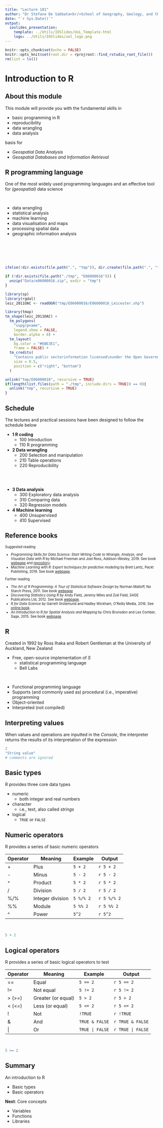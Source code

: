 ```yaml
---
title: "Lecture 101"
author: "Dr Stefano De Sabbata<br/>School of Geography, Geology, and the Env.<br/><a href=\"mailto:s.desabbata@le.ac.uk\">s.desabbata&commat;le.ac.uk</a> &vert; <a href=\"https://twitter.com/maps4thought\">&commat;maps4thought</a><br/><a href=\"https://github.com/sdesabbata/GY7702\">github.com/sdesabbata/GY7702</a> licensed under <a href=\"https://www.gnu.org/licenses/gpl-3.0.html\">GNU GPL v3.0</a>"
date: "`r Sys.Date()`"
output:
  ioslides_presentation:
    template: ../Utils/IOSlides/UoL_Template.html
    logo: ../Utils/IOSlides/uol_logo.png
---
```


```r
knitr::opts_chunk$set(echo = FALSE)
knitr::opts_knit$set(root.dir = rprojroot::find_rstudio_root_file())
rm(list = ls())
```



# Introduction to R



## About this module

This module will provide you with the fundamental skills in

- basic programming in R
- reproducibility
- data wrangling
- data analysis

basis for

- *Geospatial Data Analysis*
- *Geospatial Databases and Information Retrieval*



## R programming language
    
One of the most widely used programming languages and an effective tool for *(geospatial)* data science

<div class="columns-2">

<br/>

- data wrangling
- statistical analysis
- machine learning
- data visualisation and maps
- processing spatial data
- geographic information analysis

<br/><br/><br/><br/>

```r
ifelse(!dir.exists(file.path(".", "tmp")), dir.create(file.path(".", "tmp")), FALSE)

if (!dir.exists(file.path("./tmp", "E06000016"))) {
  unzip("Data/e06000016.zip", exdir = "tmp")
}

library(sp)
library(rgdal)
leic_2011OAC <- readOGR("tmp/E06000016/E06000016_Leicester.shp")

library(tmap)
tm_shape(leic_2011OAC) +
  tm_polygons(
    "supgrpname", 
    legend.show = FALSE,
    border.alpha = 0) +
  tm_layout(
    bg.color = "#EBE3E1", 
    frame = FALSE) +
  tm_credits(
    "Contains public sectorinformation licensed\nunder the Open Government Licence v3.0", 
    size = 0.5, 
    position = c("right", "bottom")
  )

unlink("tmp/E06000016", recursive = TRUE)
if(length(list.files(path = "./tmp", include.dirs = TRUE)) == 0){
  unlink("tmp", recursive = TRUE)
}
```

</div>



## Schedule

The lectures and practical sessions have been designed to follow the schedule below


<div class="columns-2">

- **1 R coding**
  - 100 Introduction
  - 110 R programming
- **2 Data wrangling**
  - 200 Selection and manipulation
  - 210 Table operations
  - 220 Reproducibility
  
<br/><br/>

- **3 Data analysis**
  - 300 Exploratory data analysis
  - 310 Comparing data
  - 320 Regression models
- **4 Machine learning**
  - 400 Unsupervised
  - 410 Supervised

</div>



## Reference books

<div style="font-size:80%;">
Suggested reading

- *Programming Skills for Data Science: Start Writing Code to Wrangle, Analyze, and Visualize Data with R* by Michael Freeman and Joel Ross, Addison-Wesley, 2019. See book [webpage](https://www.pearson.com/us/higher-education/program/Freeman-Programming-Skills-for-Data-Science-Start-Writing-Code-to-Wrangle-Analyze-and-Visualize-Data-with-R/PGM2047488.html) and [repository](https://programming-for-data-science.github.io/).
- *Machine Learning with R: Expert techniques for predictive modeling* by Brett Lantz, Packt Publishing, 2019. See book [webpage](https://subscription.packtpub.com/book/big_data_and_business_intelligence/9781788295864).

Further reading

- *The Art of R Programming: A Tour of Statistical Software Design* by Norman Matloff, No Starch Press, 2011. See book [webpage](https://nostarch.com/artofr.htm)
- *Discovering Statistics Using R* by Andy Field, Jeremy Miles and Zoë Field, SAGE Publications Ltd, 2012. See book [webpage](https://www.discoveringstatistics.com/books/discovering-statistics-using-r/).
- *R for Data Science* by Garrett Grolemund and Hadley Wickham, O'Reilly Media, 2016. See [online book](https://r4ds.had.co.nz/).
- *An Introduction to R for Spatial Analysis and Mapping* by Chris Brunsdon and Lex Comber, Sage, 2015. See book [webpage](https://uk.sagepub.com/en-gb/eur/an-introduction-to-r-for-spatial-analysis-and-mapping/book241031)
</div>


## R

Created in 1992 by Ross Ihaka and Robert Gentleman at the University of Auckland, New Zealand

- Free, open-source implementation of *S*
    - statistical programming language 
    - Bell Labs

<br/>

- Functional programming language
- Supports (and commonly used as) procedural (i.e., imperative) programming
- Object-oriented
- Interpreted (not compiled)



## Interpreting values

When values and operations are inputted in the *Console*, the interpreter returns the results of its interpretation of the expression

```r
2
"String value"
# comments are ignored
```



## Basic types

R provides three core data types

- numeric 
    - both integer and real numbers
- character 
    - i.e., text, also called *strings*
- logical
    - `TRUE` or `FALSE`


## Numeric operators

R provides a series of basic numeric operators

<div class="packedtable">

|Operator|Meaning         |Example  |Output     |
|--------|----------------|---------|-----------|
|+       |Plus            |`5 + 2`  |`r 5 + 2`  |
|-       |Minus           |`5 - 2`  |`r 5 - 2`  |
|`*`     |Product         |`5 * 2`  |`r 5 * 2`  |
|/       |Division        |`5 / 2`  |`r 5 / 2`  |
|%/%     |Integer division|`5 %/% 2`|`r 5 %/% 2`|
|%%      |Module          |`5 %% 2` |`r 5 %% 2` |
|^       |Power           |`5^2`    |`r 5^2`    |

</div>
<br/>

```r
5 + 2
```



## Logical operators


R provides a series of basic logical operators to test

<div class="packedtable">

|Operator|Meaning           |Example           |Output              |
|--------|------------------|------------------|--------------------|
|==      |Equal             |`5 == 2`          |`r 5 == 2`          |
|!=      |Not equal         |`5 != 2`          |`r 5 != 2`          |
|> (>=)  |Greater (or equal)|`5 > 2`           |`r 5 > 2`           |
|< (<=)  |Less (or equal)   |`5 <= 2`          |`r 5 <= 2`          |
|!       |Not               |`!TRUE`           |`r !TRUE`           |
|&       |And               |`TRUE & FALSE`    |`r TRUE & FALSE`    |
|\|      |Or                |`TRUE | FALSE`    |`r TRUE | FALSE`    |

</div>
<br/>

```r
5 >= 2
```



## Summary

An introduction to R

- Basic types
- Basic operators

**Next**: Core concepts

- Variables
- Functions
- Libraries
